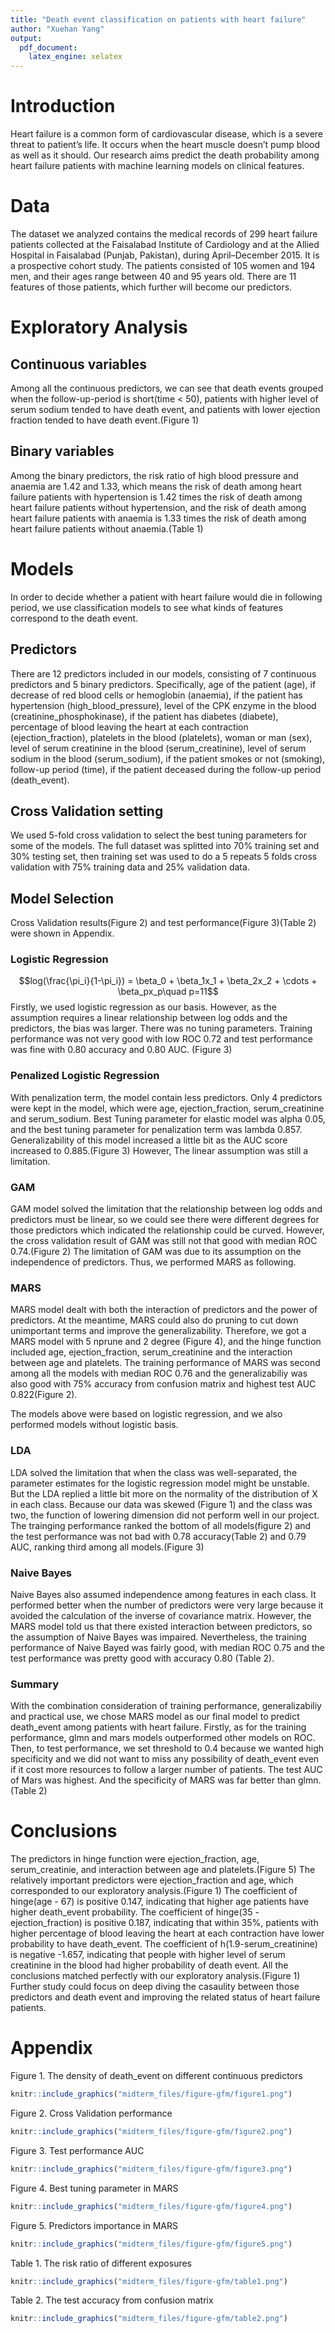 ```yaml
---
title: "Death event classification on patients with heart failure"
author: "Xuehan Yang"
output: 
  pdf_document:
    latex_engine: xelatex
---
```


# Introduction
Heart failure is a common form of cardiovascular disease, which is a severe threat to patient's life. It occurs when the heart muscle doesn't pump blood as well as it should. Our research aims predict the death probability among heart failure patients with machine learning models on clinical features.

# Data
The dataset we analyzed contains the medical records of 299 heart failure patients collected at the Faisalabad Institute of Cardiology and at the Allied Hospital in Faisalabad (Punjab, Pakistan), during April–December 2015. It is a prospective cohort study. The patients consisted of 105 women and 194 men, and their ages range between 40 and 95 years old. There are 11 features of those patients, which further will become our predictors.

# Exploratory Analysis
## Continuous variables
Among all the continuous predictors, we can see that death events grouped when the follow-up-period is short(time < 50), patients with higher level of serum sodium tended to have death event, and patients with lower ejection fraction tended to have death event.(Figure 1)

## Binary variables
Among the binary predictors, the risk ratio of high blood pressure and anaemia are 1.42 and 1.33, which means the risk of death among heart failure patients with hypertension is 1.42 times the risk of death among heart failure patients without hypertension, and the risk of death among heart failure patients with anaemia is 1.33 times the risk of death among heart failure patients without anaemia.(Table 1)

# Models
In order to decide whether a patient with heart failure would die in following period, we use classification models to see what kinds of features correspond to the death event.

## Predictors
There are 12 predictors included in our models, consisting of 7 continuous predictors and 5 binary predictors. Specifically, 
age of the patient (age), if decrease of red blood cells or hemoglobin (anaemia), if the patient has hypertension (high_blood_pressure), level of the CPK enzyme in the blood (creatinine_phosphokinase), if the patient has diabetes (diabete), percentage of blood leaving the heart at each contraction (ejection_fraction), platelets in the blood (platelets), woman or man (sex), level of serum creatinine in the blood (serum_creatinine), level of serum sodium in the blood (serum_sodium), if the patient smokes or not (smoking), follow-up period (time), if the patient deceased during the follow-up period (death_event).

## Cross Validation setting
We used 5-fold cross validation to select the best tuning parameters for some of the models. The full dataset was splitted into 70% training set and 30% testing set, then training set was used to do a 5 repeats 5 folds cross validation with 75% training data and 25% validation data.

## Model Selection
Cross Validation results(Figure 2) and test performance(Figure 3)(Table 2) were shown in Appendix.

### Logistic Regression
$$log(\frac{\pi_i}{1-\pi_i}) = \beta_0 + \beta_1x_1 + \beta_2x_2 + \cdots + \beta_px_p\quad p=11$$
Firstly, we used logistic regression as our basis. However, as the assumption requires a linear relationship between log odds and the predictors, the bias was larger. There was no tuning parameters. Training performance was not very good with low ROC 0.72 and test performance was fine with 0.80 accuracy and 0.80 AUC. (Figure 3)

### Penalized Logistic Regression
With penalization term, the model contain less predictors. Only 4 predictors were kept in the model, which were age, ejection_fraction, serum_creatinine and serum_sodium. Best Tuning parameter for elastic model was alpha 0.05, and the best tuning parameter for penalization term was lambda 0.857. Generalizability of this model increased a little bit as the AUC score increased to 0.885.(Figure 3) However, The linear assumption was still a limitation.

### GAM
GAM model solved the limitation that the relationship between log odds and predictors must be linear, so we could see there were different degrees for those predictors which indicated the relationship could be curved. However, the cross validation result of GAM was still not that good with median ROC 0.74.(Figure 2) The limitation of GAM was due to its assumption on the independence of predictors. Thus, we performed MARS as following.

### MARS
MARS model dealt with both the interaction of predictors and the power of predictors. At the meantime, MARS could also do pruning to cut down unimportant terms and improve the generalizability. Therefore, we got a MARS model with 5 nprune and 2 degree (Figure 4), and the hinge function included age, ejection_fraction, serum_creatinine and the interaction between age and platelets. The training performance of MARS was second among all the models with median ROC 0.76 and the generalizabiliy was also good with 75% accuracy from confusion matrix and highest test AUC 0.822(Figure 2).

The models above were based on logistic regression, and we also performed models without logistic basis.

### LDA
LDA solved the limitation that when the class was well-separated, the parameter estimates for the logistic regression model might be unstable. But the LDA replied a little bit more on the normality of the distribution of X in each class. Because our data was skewed (Figure 1) and the class was two, the function of lowering dimension did not perform well in our project. The trainging performance ranked the bottom of all models(figure 2) and the test performance was not bad with 0.78 accuracy(Table 2) and 0.79 AUC, ranking third among all models.(Figure 3)

### Naive Bayes
Naive Bayes also assumed independence among features in each class. It performed better when the number of predictors were very large because it avoided the calculation of the inverse of covariance matrix. However, the MARS model told us that there existed interaction between predictors, so the assumption of Naive Bayes was impaired. Nevertheless, the training performance of Naive Bayed was fairly good, with median ROC 0.75 and the test performance was pretty good with accuracy 0.80 (Table 2).

### Summary
With the combination consideration of training performance, generalizabiliy and practical use, we chose MARS model as our final model to predict death_event among patients with heart failure. Firstly, as for the training performance, glmn and mars models outperformed other models on ROC. Then, to test performance, we set threshold to 0.4 because we wanted high specificity and we did not want to miss any possibility of death_event even if it cost more resources to follow a larger number of patients. The test AUC of Mars was highest. And the specificity of MARS was far better than glmn.(Table 2)

# Conclusions
The predictors in hinge function were ejection_fraction, age, serum_creatinie, and interaction between age and platelets.(Figure 5) The relatively important predictors were ejection_fraction and age, which corresponded to our exploratory analysis.(Figure 1) The coefficient of hinge(age - 67) is positive 0.147, indicating that higher age patients have higher death_event probability. The coefficient of hinge(35 - ejection_fraction) is positive 0.187, indicating that within 35%, patients with higher percentage of blood leaving the heart at each contraction have lower probability to have death_event. The coefficient of h(1.9-serum_creatinine) is negative -1.657, indicating that people with higher level of serum creatinine in the blood had higher probability of death event. All the conclusions matched perfectly with our exploratory analysis.(Figure 1) Further study could focus on deep diving the casaulity between those predictors and death event and improving the related status of heart failure patients.

\newpage
# Appendix

Figure 1. The density of death_event on different continuous predictors
```r
knitr::include_graphics("midterm_files/figure-gfm/figure1.png")
```

Figure 2. Cross Validation performance
```r
knitr::include_graphics("midterm_files/figure-gfm/figure2.png")
```
\newpage
Figure 3. Test performance AUC
```r
knitr::include_graphics("midterm_files/figure-gfm/figure3.png")
```

Figure 4. Best tuning parameter in MARS
```r
knitr::include_graphics("midterm_files/figure-gfm/figure4.png")
```
\newpage
Figure 5. Predictors importance in MARS
```r
knitr::include_graphics("midterm_files/figure-gfm/figure5.png")
```

Table 1. The risk ratio of different exposures
```r
knitr::include_graphics("midterm_files/figure-gfm/table1.png")
```

Table 2. The test accuracy from confusion matrix
```r
knitr::include_graphics("midterm_files/figure-gfm/table2.png")
```

